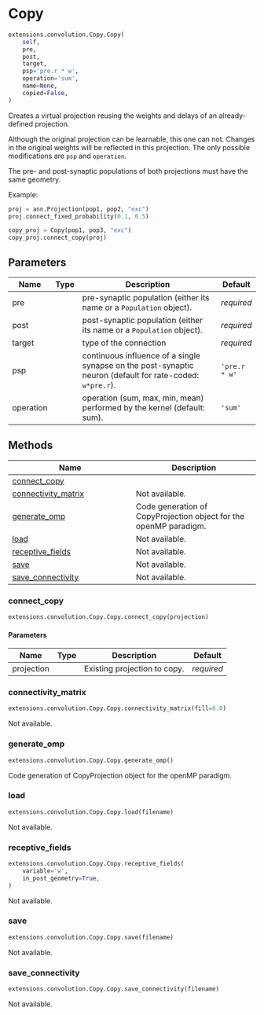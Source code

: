 # Copy { #ANNarchy.extensions.convolution.Copy.Copy }

```python
extensions.convolution.Copy.Copy(
    self,
    pre,
    post,
    target,
    psp='pre.r * w',
    operation='sum',
    name=None,
    copied=False,
)
```

Creates a virtual projection reusing the weights and delays of an already-defined projection.

Although the original projection can be learnable, this one can not. Changes in the original weights will be reflected in this projection. The only possible modifications are ``psp`` and ``operation``.

The pre- and post-synaptic populations of both projections must have the same geometry.

Example:

```python
proj = ann.Projection(pop1, pop2, "exc")
proj.connect_fixed_probability(0.1, 0.5)

copy_proj = Copy(pop1, pop3, "exc")
copy_proj.connect_copy(proj)
```

## Parameters {.doc-section .doc-section-parameters}

| Name      | Type   | Description                                                                                                 | Default       |
|-----------|--------|-------------------------------------------------------------------------------------------------------------|---------------|
| pre       |        | pre-synaptic population (either its name or a ``Population`` object).                                       | _required_    |
| post      |        | post-synaptic population (either its name or a ``Population`` object).                                      | _required_    |
| target    |        | type of the connection                                                                                      | _required_    |
| psp       |        | continuous influence of a single synapse on the post-synaptic neuron (default for rate-coded: ``w*pre.r``). | `'pre.r * w'` |
| operation |        | operation (sum, max, min, mean) performed by the kernel (default: sum).                                     | `'sum'`       |

## Methods

| Name | Description |
| --- | --- |
| [connect_copy](#ANNarchy.extensions.convolution.Copy.Copy.connect_copy) |  |
| [connectivity_matrix](#ANNarchy.extensions.convolution.Copy.Copy.connectivity_matrix) | Not available. |
| [generate_omp](#ANNarchy.extensions.convolution.Copy.Copy.generate_omp) | Code generation of CopyProjection object for the openMP paradigm. |
| [load](#ANNarchy.extensions.convolution.Copy.Copy.load) | Not available. |
| [receptive_fields](#ANNarchy.extensions.convolution.Copy.Copy.receptive_fields) | Not available. |
| [save](#ANNarchy.extensions.convolution.Copy.Copy.save) | Not available. |
| [save_connectivity](#ANNarchy.extensions.convolution.Copy.Copy.save_connectivity) | Not available. |

### connect_copy { #ANNarchy.extensions.convolution.Copy.Copy.connect_copy }

```python
extensions.convolution.Copy.Copy.connect_copy(projection)
```



#### Parameters {.doc-section .doc-section-parameters}

| Name       | Type   | Description                  | Default    |
|------------|--------|------------------------------|------------|
| projection |        | Existing projection to copy. | _required_ |

### connectivity_matrix { #ANNarchy.extensions.convolution.Copy.Copy.connectivity_matrix }

```python
extensions.convolution.Copy.Copy.connectivity_matrix(fill=0.0)
```

Not available.

### generate_omp { #ANNarchy.extensions.convolution.Copy.Copy.generate_omp }

```python
extensions.convolution.Copy.Copy.generate_omp()
```

Code generation of CopyProjection object for the openMP paradigm.

### load { #ANNarchy.extensions.convolution.Copy.Copy.load }

```python
extensions.convolution.Copy.Copy.load(filename)
```

Not available.

### receptive_fields { #ANNarchy.extensions.convolution.Copy.Copy.receptive_fields }

```python
extensions.convolution.Copy.Copy.receptive_fields(
    variable='w',
    in_post_geometry=True,
)
```

Not available.

### save { #ANNarchy.extensions.convolution.Copy.Copy.save }

```python
extensions.convolution.Copy.Copy.save(filename)
```

Not available.

### save_connectivity { #ANNarchy.extensions.convolution.Copy.Copy.save_connectivity }

```python
extensions.convolution.Copy.Copy.save_connectivity(filename)
```

Not available.